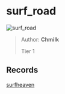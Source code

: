
# surf_road

![surf_road](https://raw.githubusercontent.com/Sayt123/SurfMapPics/Maps-and-bonuses/csgo/surf_road.jpg)

> Author: **Chmilk**
>
> Tier 1

## Records

[surfheaven](https://surfheaven.eu/map/surf_road)
